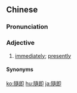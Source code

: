 {{also|随即}}
==Chinese==
{{zh-forms|s=随即}}

===Pronunciation===
{{zh-pron
|m=suíjí
|c=ceoi4 zik1
|mn=qz:sûi-chit/xm,zz:sûi-chek
|cat=a
}}

===Adjective===
{{zh-adj}}

# {{lb|zh|Intermediate Mandarin}} [[immediately]]; [[presently]]

====Synonyms====
{{zh-dial|馬上}}

[[ko:隨即]]
[[hu:隨即]]
[[ja:隨即]]
